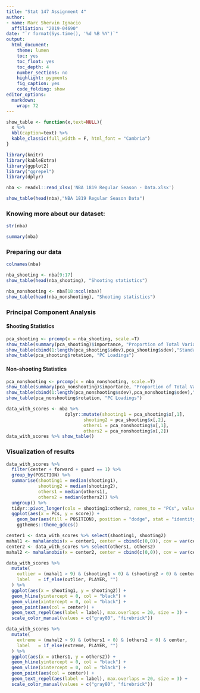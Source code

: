 ```yaml
---
title: "Stat 147 Assignment 4"
author:
- name: Marc Shervin Ignacio
  affiliation: "2019-04690"
date: "`r format(Sys.time(), '%d %B %Y')`"
output:
  html_document:
    theme: lumen
    toc: yes
    toc_float: yes
    toc_depth: 4
    number_sections: no
    highlight: pygments
    fig_caption: yes
    code_folding: show
editor_options:
  markdown:
    wrap: 72
---
```

```r
show_table <- function(x,text=NULL){
  x %>%
  kbl(caption=text) %>%
  kable_classic(full_width = F, html_font = "Cambria")
}
```

```r
library(knitr)
library(kableExtra)
library(ggplot2)
library("ggrepel")
library(dplyr)
```

```r
nba <- readxl::read_xlsx('NBA 1819 Regular Season - Data.xlsx')

show_table(head(nba),"NBA 1819 Regular Season Data")
```
### Knowing more about our dataset:
```r
str(nba)
```

```r
summary(nba)
```
### Preparing our data
```r
colnames(nba)
```

```r
nba_shooting <- nba[9:17]
show_table(head(nba_shooting), "Shooting statistics")

nba_nonshooting <- nba[18:ncol(nba)]
show_table(head(nba_nonshooting), "Shooting statistics")
```




### Principal Component Analysis

#### Shooting Statistics
```r
pca_shooting <- prcomp(x = nba_shooting, scale.=T)
show_table(summary(pca_shooting)$importance, "Proportion of Total Variance retained per PC")
show_table(cbind(1:length(pca_shooting$sdev),pca_shooting$sdev),"Standard deviation of components")
show_table(pca_shooting$rotation, "PC Loadings")
```

#### Non-shooting Statistics
```r
pca_nonshooting <- prcomp(x = nba_nonshooting, scale.=T)
show_table(summary(pca_nonshooting)$importance, "Proportion of Total Variance retained per PC")
show_table(cbind(1:length(pca_nonshooting$sdev),pca_nonshooting$sdev),"Standard deviation of components")
show_table(pca_nonshooting$rotation, "PC Loadings")

```

```r
data_with_scores <- nba %>%
                      dplyr::mutate(shooting1 = pca_shooting$x[,1],
                             shooting2 = pca_shooting$x[,2],
                             others1 = pca_nonshooting$x[,1],
                             others2 = pca_nonshooting$x[,2])
data_with_scores %>% show_table()
```
### Visualization of results
```r
data_with_scores %>%
  filter(center + forward + guard == 1) %>%
  group_by(POSITION) %>%
  summarise(shooting1 = median(shooting1),
            shooting2 = median(shooting2),
            others1 = median(others1),
            others2 = median(others2)) %>%
  ungroup() %>%
  tidyr::pivot_longer(cols = shooting1:others2, names_to = "PCs", values_to = "score") %>%
  ggplot(aes(x = PCs, y = score)) +
    geom_bar(aes(fill = POSITION), position = "dodge", stat = "identity") +
    ggthemes::theme_gdocs()
```

```r
center1 <- data_with_scores %>% select(shooting1, shooting2)
mahal1 <- mahalanobis(x = center1, center = cbind(c(0,0)), cov = var(center1))
center2 <- data_with_scores %>% select(others1, others2)
mahal2 <- mahalanobis(x = center2, center = cbind(c(0,0)), cov = var(center2))
```

```r
data_with_scores %>%
  mutate(
    outlier = (mahal1 > 9) & (shooting1 < 0) & (shooting2 > 0) & center,
    label   = if_else(outlier, PLAYER, "")
  ) %>%
  ggplot(aes(x = shooting1, y = shooting2)) +
  geom_hline(yintercept = 0, col = "black") +
  geom_vline(xintercept = 0, col = "black") +
  geom_point(aes(col = center)) +
  geom_text_repel(aes(label = label), max.overlaps = 20, size = 3) +
  scale_color_manual(values = c("gray80", "firebrick"))
```

```r
data_with_scores %>%
  mutate(
    extreme = (mahal2 > 9) & (others1 < 0) & (others2 < 0) & center,
    label   = if_else(extreme, PLAYER, "")
  ) %>%
  ggplot(aes(x = others1, y = others2)) +
  geom_hline(yintercept = 0, col = "black") +
  geom_vline(xintercept = 0, col = "black") +
  geom_point(aes(col = center)) +
  geom_text_repel(aes(label = label), max.overlaps = 20, size = 3) +
  scale_color_manual(values = c("gray80", "firebrick"))
```


